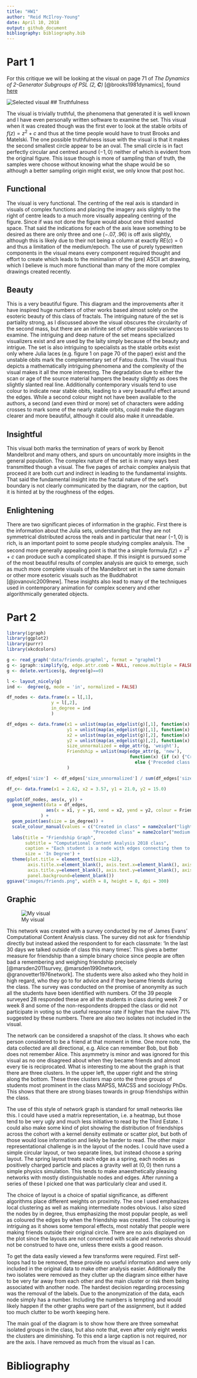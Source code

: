 ```yaml
---
title: "HW1"
author: "Reid McIlroy-Young"
date: April 10, 2018
output: github_document
bibliography: bibliography.bib
---
```


# Part 1

For this critique we will be looking at the visual on page 71 of _The Dynamics of 2-Generator Subgroups of PSL (2, __C__)_ [@brooks1981dynamics], found [here](http://www.math.harvard.edu/archive/118r_spring_05/docs/brooksmatelski.pdf)

![Selected visual](images/page-71.png)
## Truthfulness

The visual is trivially truthful, the phenomena that generated it is well known and I have even personally written software to examine the set. This visual when it was created though was the first ever to look at the stable orbits of $f(z) = z^2  + c$ and thus at the time people would have to trust Brooks and Matelski. The one possible truthfulness issue with the visual is that it makes the second smallest circle appear to be an oval. The small circle is in fact perfectly circular and centred around $(-1,0)$ neither of which  is evident from the original figure. This issue though is more of sampling than of truth, the samples were choose without knowing what the shape would be so although a better sampling origin might exist, we only know that post hoc.

## Functional

The visual is very functional. The centring of the real axis is standard in visuals of complex functions and placing the imagery axis slightly to the right of centre leads to a much more visually appealing centring of the figure. Since if was not done the figure would about one third wasted space. That said the indications for each of the axis leave something to be desired as there are only three and one $(-.07,.96)$ is off axis slightly, although this is likely due to their not being a column at exactly $RE(c) = 0$ and thus a limitation of the medium/epoch. The use of purely typewritten components in the visual means every component required thought and effort to create which leads to the minimalism of the (pre) ASCII art drawing, which I believe is much more functional than many of the more complex drawings created recently.

## Beauty

This is a very beautiful figure. This diagram and the improvements after it have inspired huge numbers of other works based almost solely on the esoteric beauty of this class of fractals. The intriguing nature of the set is partiality strong, as I discussed above the visual obscures the circularity of the second mass, but there are an infinite set of other possible variances to examine. The intriguing and deep nature of the set means specialized visualizers exist and are used by the laity simply because of the beauty and intrigue. The set is also intriguing to specialists as the stable orbits exist only where Julia laces (e.g. figure 1 on page 70 of the paper) exist and the unstable obits mark the complementary set of Fatou dusts. The visual thus depicts a mathematically intriguing phenomena and the complexity of the visual makes it all the more interesting. The degradation due to either the scan or age of the source material hampers the beauty slightly as does the slightly slanted real line. Additionally contemporary visuals tend to use colour to indicate near stable obits, leading to a very beautiful effect around the edges. While a second colour might not have been available to the authors, a second (and even third or more) set of characters were adding crosses to mark some of the nearly stable orbits, could make the diagram clearer and more beautiful, although it could also make it unreadable. 

## Insightful

This visual both marks the termination of years of work by Benoit Mandelbrot and many others, and spurs on uncountably more insights in the general population. The complex nature of the set is in many ways best transmitted though a visual. The five pages of archaic complex analysis that proceed it are both curt and indirect in leading to the fundamental insights. That said the fundamental insight into the fractal nature of the set's boundary is not clearly communicated by the diagram, nor the caption, but it is hinted at by the roughness of the edges.

## Enlightening

There are two significant pieces of information in the graphic. First there is the information about the Julia sets, understanding that they are not symmetrical distributed across the reals and in particular that near $(-1,0)$ is rich, is an important point to some people studying complex analysis. The second more generally appealing point is that the a simple formula $f(z) = z^2  + c$ can produce such a complicated shape. If this insight is pursued some of the most beautiful results of complex analysis are quick to emerge, such as much more complete visuals of the Mandelbrot set in the same domain or other more esoteric visuals such as the Buddhabrot [@jovanovic2009new]. These insights also lead to many of the techniques used in contemporary animation for complex scenery and other algorithmically generated objects.

# Part 2

``` R
library(igraph)
library(ggplot2)
library(purrr)
library(xkcdcolors)

g <- read_graph('data/friends.graphml', format = "graphml")
g <- igraph::simplify(g, edge.attr.comb = NULL, remove.multiple = FALSE)
g <- delete.vertices(g, degree(g)==0)

l <- layout_nicely(g)
ind <-  degree(g, mode = 'in', normalized = FALSE)

df_nodes <- data.frame(x = l[,1],
                 y = l[,2],
                 in_degree = ind
                 )

df_edges <- data.frame(x1 = unlist(map(as_edgelist(g)[,1], function(x) {l[x,1]})),
                       y1 = unlist(map(as_edgelist(g)[,1], function(x) {l[x,2]})),
                       x2 = unlist(map(as_edgelist(g)[,2], function(x) {l[x,1]})),
                       y2 = unlist(map(as_edgelist(g)[,2], function(x) {l[x,2]})),
                       size_unnormalized = edge_attr(g, 'weight'),
                       Friendship = unlist(map(edge_attr(g, 'new'), 
                                               function(x) {if (x) {"Created in class"}
                                                 else {'Preceded class'}}))
                       )

df_edges['size']  <- df_edges['size_unnormalized'] / sum(df_edges['size_unnormalized'])

df_c<- data.frame(x1 = 2.62, x2 = 3.57, y1 = 21.0, y2 = 15.0)

ggplot(df_nodes, aes(x, y)) +
  geom_segment(data = df_edges,
               aes(x = x1, y = y1, xend = x2, yend = y2, colour = Friendship),
             ) +
  geom_point(aes(size = in_degree)) +
  scale_colour_manual(values = c("Created in class" = name2color("lightish red"), 
                                 "Preceded class" = name2color("medium blue"))) + 
  labs(title = "Friendship Graph", 
       subtitle = "Computational Content Analysis 2018 class", 
       caption = "Each student is a node with edges connecting them to their friends",
       size = 'In Degree') +
  theme(plot.title = element_text(size =12),
        axis.title.x=element_blank(), axis.text.x=element_blank(), axis.ticks.x=element_blank(),
        axis.title.y=element_blank(), axis.text.y=element_blank(), axis.ticks.y=element_blank(),
        panel.background=element_blank())
ggsave("images/friends.png", width = 8, height = 8, dpi = 300)
```

## Graphic

![My visual](images/friends.png)


This network was created with a survey conducted by me of James Evans' Computational Content Analysis class. The survey did not ask for friendship directly but instead asked the respondent to for each classmate: ‘In the last 30 days we talked outside of class this many times’. This gives a better measure for friendship than a simple binary choice since people are often bad a remembering and weighing friendship precisely [@marsden2011survey, @marsden1990network, @granovetter1976network]. The students were also asked who they hold in high regard, who they go to for advice and if they became friends during the class. The survey was conducted on the promise of anonymity as such all the students have been identified with numbers. Of the 39 people surveyed 28 responded these are all the students in class during week 7 or week 8 and some of the non-respondents dropped the class or did not participate in voting so the useful response rate if higher than the naive 71% suggested by these numbers. There are also two isolates not included in the visual.

The network can be considered a snapshot of the class. It shows who each person considered to be a friend at that moment in time. One more note, the data collected are all directional, e.g. Alice can remember Bob, but Bob does not remember Alice. This asymmetry is minor and was ignored for this visual as no one disagreed about when they became friends and almost every tie is reciprocated. What is interesting to me about the graph is that there are three clusters. In the upper left, the upper right and the string along the bottom. These three clusters map onto the three groups of students most prominent in the class MAPSS, MACSS and sociology PhDs. This shows that there are strong biases towards in group friendships within the class.

The use of this style of network graph is standard for small networks like this. I could have used a matrix representation, i.e. a heatmap, but those tend to be very ugly and much less initiative to read by the Third Estate. I could also make some kind of plot showing the distribution of friendships across the cohort with a kernel density estimate or scatter plot, but both of those would lose information and liekly be harder to read. The other major representational challenge is in the layout of the nodes. I could have used a simple circular layout, or two separate lines, but instead choose a spring layout. The spring layout treats each edge as a spring, each nodes as positively charged particle and places a gravity well at $(0,0)$ then runs a simple physics simulation. This tends to make anaesthetically pleasing networks with mostly distinguishable nodes and edges. After running a series of these I picked one that was particularly clear and used it.

The choice of layout is a choice of spatial significance, as different algorithms place different weights on proximity. The one I used emphasizes local clustering as well as making intermediate nodes obvious. I also sized the nodes by in degree, thus emphasizing the most popular people, as well as coloured the edges by when the friendship was created. The colouring is intriguing as it shows some temporal effects, most notably that people were making friends outside their original circle. There are no axis displayed on the plot since the layouts are not concerned with scale and networks should not be construed to have one, unless there exists a good reason.

To get the data easily viewed a few transforms were required. First self-loops had to be removed, these provide no useful information and were only included in the original data to make other analysis easier. Additionally the two isolates were removed as they clutter up the diagram since either have to be very far away from each other and the main cluster or risk them being associated with another node. The hardest decision regarding processing was the removal of the labels. Due to the anonymization of the data, each node simply has a number. Including the numbers is tempting and would likely happen if the other graphs were part of the assignment, but it added too much clutter to be worth keeping here.

The main goal of the diagram is to show how there are three somewhat isolated groups in the class, but also note that, even after only eight weeks the clusters are diminishing. To this end a large caption is not required, nor are the axis. I have removed as much from the visual as I can. 

# Bibliography
